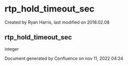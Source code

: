 
# rtp_hold_timeout_sec 

 Created by  Ryan Harris, last modified on 2018.02.08

## rtp_hold_timeout_sec

integer

Document generated by Confluence on nov 11, 2022 04:24
